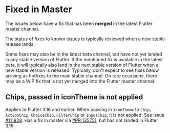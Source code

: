 # Fixed in Master

The issues below have a fix that has been **merged** in the latest Flutter master channel. 

The status of fixes to known issues is typically reviewed when a new stable release lands.

Some fixes may also be in the latest beta channel, but have not yet landed in any stable version of Flutter. If the mentioned fix is available in the latest beta, it will typically also land in the next stable version of Flutter when a new stable version is released. Typically, don't expect to see fixes below arriving as hotfixes to the main stable channel. On rare occasions, there may be a WIP fix that is not yet merged into the Flutter master channel.

## Chips, passed in iconTheme is not applied
<Error>Applies to Flutter 3.16 and earlier.</Error>
When passing in `iconTheme` to `Chip`, `ActionChip`, `ChoiceChip`, `FilterChip` or `InputChip`, it is not applied.
See issue [#111828](https://github.com/flutter/flutter/issues/111828). Has a fix in master via [#PR 135751](https://github.com/flutter/flutter/pull/135751), but has not landed in Flutter 3.16.